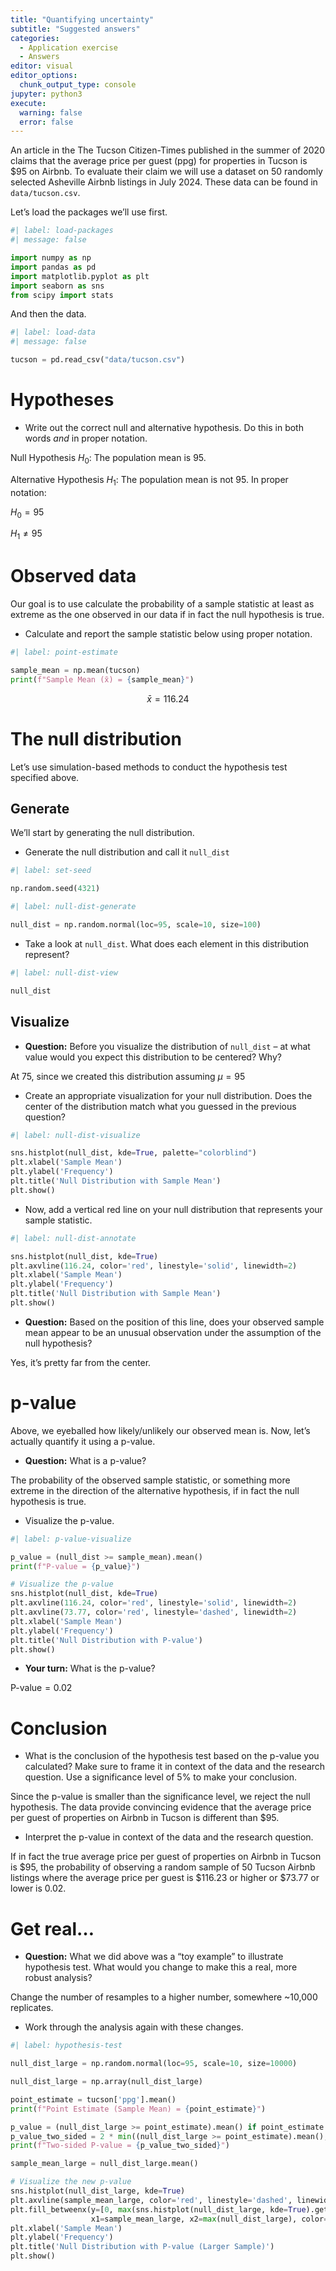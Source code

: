 ```yaml
---
title: "Quantifying uncertainty"
subtitle: "Suggested answers"
categories: 
  - Application exercise
  - Answers
editor: visual
editor_options: 
  chunk_output_type: console
jupyter: python3
execute:
  warning: false
  error: false
---
```


An article in the The Tucson Citizen-Times published in the summer of 2020 claims that the average price per guest (ppg) for properties in Tucson is \$95 on Airbnb.
To evaluate their claim we will use a dataset on 50 randomly selected Asheville Airbnb listings in July 2024.
These data can be found in `data/tucson.csv`.

Let's load the packages we'll use first.

```python
#| label: load-packages
#| message: false

import numpy as np
import pandas as pd
import matplotlib.pyplot as plt
import seaborn as sns
from scipy import stats
```

And then the data.

```python
#| label: load-data
#| message: false

tucson = pd.read_csv("data/tucson.csv")
```

# Hypotheses

-   Write out the correct null and alternative hypothesis. Do this in both words *and* in proper notation.

Null Hypothesis $H_0$: The population mean is 95.

Alternative Hypothesis $H_1$: The population mean is not 95.
In proper notation:

$H_0=95$

$H_1\ne95$

# Observed data

Our goal is to use calculate the probability of a sample statistic at least as extreme as the one observed in our data if in fact the null hypothesis is true.

-   Calculate and report the sample statistic below using proper notation.

```python
#| label: point-estimate

sample_mean = np.mean(tucson)
print(f"Sample Mean (x̄) = {sample_mean}")
```

$$\bar{x} = 116.24$$

# The null distribution

Let's use simulation-based methods to conduct the hypothesis test specified above.

## Generate

We'll start by generating the null distribution.

-   Generate the null distribution and call it `null_dist`

```python
#| label: set-seed

np.random.seed(4321)
```

```python
#| label: null-dist-generate

null_dist = np.random.normal(loc=95, scale=10, size=100)
```

-   Take a look at `null_dist`. What does each element in this distribution represent?

```python
#| label: null-dist-view

null_dist
```

## Visualize

-   **Question:** Before you visualize the distribution of `null_dist` -- at what value would you expect this distribution to be centered? Why?

At 75, since we created this distribution assuming $\mu=95$

-   Create an appropriate visualization for your null distribution. Does the center of the distribution match what you guessed in the previous question?

```python
#| label: null-dist-visualize

sns.histplot(null_dist, kde=True, palette="colorblind")
plt.xlabel('Sample Mean')
plt.ylabel('Frequency')
plt.title('Null Distribution with Sample Mean')
plt.show()
```

-   Now, add a vertical red line on your null distribution that represents your sample statistic.

```python
#| label: null-dist-annotate

sns.histplot(null_dist, kde=True)
plt.axvline(116.24, color='red', linestyle='solid', linewidth=2)
plt.xlabel('Sample Mean')
plt.ylabel('Frequency')
plt.title('Null Distribution with Sample Mean')
plt.show()
```

-   **Question:** Based on the position of this line, does your observed sample mean appear to be an unusual observation under the assumption of the null hypothesis?

Yes, it’s pretty far from the center.

# p-value

Above, we eyeballed how likely/unlikely our observed mean is.
Now, let's actually quantify it using a p-value.

-   **Question:** What is a p-value?

The probability of the observed sample statistic, or something more extreme in the direction of the alternative hypothesis, if in fact the null hypothesis is true.

-   Visualize the p-value.

```python
#| label: p-value-visualize

p_value = (null_dist >= sample_mean).mean()
print(f"P-value = {p_value}")

# Visualize the p-value
sns.histplot(null_dist, kde=True)
plt.axvline(116.24, color='red', linestyle='solid', linewidth=2)
plt.axvline(73.77, color='red', linestyle='dashed', linewidth=2)
plt.xlabel('Sample Mean')
plt.ylabel('Frequency')
plt.title('Null Distribution with P-value')
plt.show()
```

-   **Your turn:** What is the p-value?

$\text{P-value}=0.02$

# Conclusion

-   What is the conclusion of the hypothesis test based on the p-value you calculated? Make sure to frame it in context of the data and the research question. Use a significance level of 5% to make your conclusion.

Since the p-value is smaller than the significance level, we reject the null hypothesis.
The data provide convincing evidence that the average price per guest of properties on Airbnb in Tucson is different than \$95.

-   Interpret the p-value in context of the data and the research question.

If in fact the true average price per guest of properties on Airbnb in Tucson is \$95, the probability of observing a random sample of 50 Tucson Airbnb listings where the average price per guest is \$116.23 or higher or \$73.77 or lower is 0.02.

# Get real...

-   **Question:** What we did above was a "toy example" to illustrate hypothesis test. What would you change to make this a real, more robust analysis?

Change the number of resamples to a higher number, somewhere \~10,000 replicates.

-   Work through the analysis again with these changes.

```python
#| label: hypothesis-test

null_dist_large = np.random.normal(loc=95, scale=10, size=10000)

null_dist_large = np.array(null_dist_large)

point_estimate = tucson['ppg'].mean()
print(f"Point Estimate (Sample Mean) = {point_estimate}")

p_value = (null_dist_large >= point_estimate).mean() if point_estimate > 95 else (null_dist <= point_estimate).mean()
p_value_two_sided = 2 * min((null_dist_large >= point_estimate).mean(), (null_dist_large <= point_estimate).mean())
print(f"Two-sided P-value = {p_value_two_sided}")
```

```python

sample_mean_large = null_dist_large.mean()

# Visualize the new p-value
sns.histplot(null_dist_large, kde=True)
plt.axvline(sample_mean_large, color='red', linestyle='dashed', linewidth=2)
plt.fill_betweenx(y=[0, max(sns.histplot(null_dist_large, kde=True).get_lines()[0].get_ydata())],
                  x1=sample_mean_large, x2=max(null_dist_large), color='red', alpha=0.3)
plt.xlabel('Sample Mean')
plt.ylabel('Frequency')
plt.title('Null Distribution with P-value (Larger Sample)')
plt.show()
```
